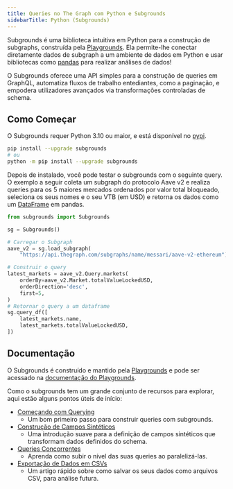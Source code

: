 ```yaml
---
title: Queries no The Graph com Python e Subgrounds
sidebarTitle: Python (Subgrounds)
---
```


Subgrounds é uma biblioteca intuitiva em Python para a construção de subgraphs, construída pela [Playgrounds](https://playgrounds.network/). Ela permite-lhe conectar diretamente dados de subgraph a um ambiente de dados em Python e usar bibliotecas como [pandas](https://pandas.pydata.org/) para realizar análises de dados!

O Subgrounds oferece uma API simples para a construção de queries em GraphQL, automatiza fluxos de trabalho entediantes, como a paginação, e empodera utilizadores avançados via transformações controladas de schema.

## Como Começar

O Subgrounds requer Python 3.10 ou maior, e está disponível no [pypi](https://pypi.org/project/subgrounds/).

```bash
pip install --upgrade subgrounds
# ou
python -m pip install --upgrade subgrounds
```

Depois de instalado, você pode testar o subgrounds com o seguinte query. O exemplo a seguir coleta um subgraph do protocolo Aave v2 e realiza queries para os 5 maiores mercados ordenados por valor total bloqueado, seleciona os seus nomes e o seu VTB (em USD) e retorna os dados como um [DataFrame](https://pandas.pydata.org/pandas-docs/dev/reference/api/pandas.DataFrame.html#pandas.DataFrame) em pandas.

```python
from subgrounds import Subgrounds

sg = Subgrounds()

# Carregar o Subgraph
aave_v2 = sg.load_subgraph(
    "https://api.thegraph.com/subgraphs/name/messari/aave-v2-ethereum")

# Construir o query
latest_markets = aave_v2.Query.markets(
    orderBy=aave_v2.Market.totalValueLockedUSD,
    orderDirection='desc',
    first=5,
)
# Retornar o query a um dataframe
sg.query_df([
    latest_markets.name,
    latest_markets.totalValueLockedUSD,
])
```

## Documentação

O Subgrounds é construído e mantido pela [Playgrounds](https://playgrounds.network/) e pode ser acessado na [documentação do Playgrounds](https://docs.playgrounds.network/subgrounds).

Como o subgrounds tem um grande conjunto de recursos para explorar, aqui estão alguns pontos úteis de início:

- [Começando com Querying](https://docs.playgrounds.network/subgrounds/getting_started/basics/)
  - Um bom primeiro passo para construir queries com subgrounds.
- [Construção de Campos Sintéticos](https://docs.playgrounds.network/subgrounds/getting_started/synthetic_fields/)
  - Uma introdução suave para a definição de campos sintéticos que transformam dados definidos do schema.
- [Queries Concorrentes](https://docs.playgrounds.network/subgrounds/getting_started/async/)
  - Aprenda como subir o nível das suas queries ao paralelizá-las.
- [Exportação de Dados em CSVs](https://docs.playgrounds.network/subgrounds/faq/exporting/)
  - Um artigo rápido sobre como salvar os seus dados como arquivos CSV, para análise futura.
